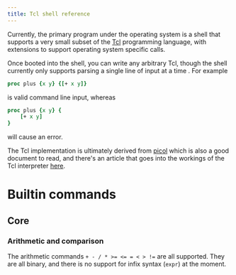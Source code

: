 ```yaml
---
title: Tcl shell reference
---
```


Currently, the primary program under the operating system is a shell that supports a
very small subset of the [Tcl](https://en.wikipedia.org/wiki/Tcl) programming language,
with extensions to support operating system specific calls.

Once booted into the shell, you can write any arbitrary Tcl, though the shell currently
only supports parsing a single line of input at a time . For example

```tcl
proc plus {x y} {[+ x y]}
```

is valid command line input, whereas

```tcl
proc plus {x y} {
    [+ x y]
}
```

will cause an error.

The Tcl implementation is ultimately derived from
[picol](http://oldblog.antirez.com/page/picol.html) which is also a good document to read,
and there's an article that goes into the workings of the Tcl interpreter
[here](https://upvalue.io/posts/trialing-zig-and-rust-by-writing-a-tcl-interpreter/).

# Builtin commands

## Core

### Arithmetic and comparison

The arithmetic commands `+ - / * >= <= = < > !=` are all supported. They are all binary,
and there is no support for infix syntax (`expr`) at the moment. 